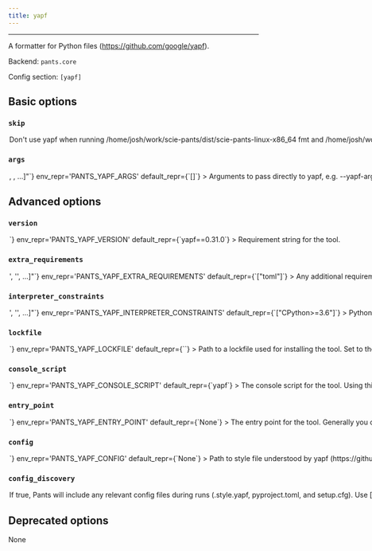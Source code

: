 ```yaml
---
title: yapf
---
```



---

A formatter for Python files (https://github.com/google/yapf).

Backend: <span className="color--primary">`pants.core`</span>

Config section: <span className="color--primary">`[yapf]`</span>

<span className={styles.options}>

## Basic options

### `skip`

<Option
  cli_repr={`--[no-]yapf-skip`}
  env_repr='PANTS_YAPF_SKIP'
  default_repr={`False`}
>

Don&#x27;t use yapf when running `/home/josh/work/scie-pants/dist/scie-pants-linux-x86_64 fmt` and `/home/josh/work/scie-pants/dist/scie-pants-linux-x86_64 lint`.

</Option>

### `args`

<Option
  cli_repr={`--yapf-args="[<shell_str>, <shell_str>, ...]"`}
  env_repr='PANTS_YAPF_ARGS'
  default_repr={`[]`}
>

Arguments to pass directly to yapf, e.g. `--yapf-args="--no-local-style"`.

Certain arguments, specifically `--recursive`, `--in-place`, and `--parallel`, will be ignored because Pants takes care of finding all the relevant files and running the formatting in parallel.

</Option>

## Advanced options

### `version`

<Option
  cli_repr={`--yapf-version=<str>`}
  env_repr='PANTS_YAPF_VERSION'
  default_repr={`yapf==0.31.0`}
>

Requirement string for the tool.

</Option>

### `extra_requirements`

<Option
  cli_repr={`--yapf-extra-requirements="['<str>', '<str>', ...]"`}
  env_repr='PANTS_YAPF_EXTRA_REQUIREMENTS'
  default_repr={`["toml"]`}
>

Any additional requirement strings to use with the tool. This is useful if the tool allows you to install plugins or if you need to constrain a dependency to a certain version.

</Option>

### `interpreter_constraints`

<Option
  cli_repr={`--yapf-interpreter-constraints="['<str>', '<str>', ...]"`}
  env_repr='PANTS_YAPF_INTERPRETER_CONSTRAINTS'
  default_repr={`["CPython>=3.6"]`}
>

Python interpreter constraints for this tool.

</Option>

### `lockfile`

<Option
  cli_repr={`--yapf-lockfile=<str>`}
  env_repr='PANTS_YAPF_LOCKFILE'
  default_repr={`<default>`}
>

Path to a lockfile used for installing the tool.

Set to the string `<default>` to use a lockfile provided by Pants, so long as you have not changed the `--version` and `--extra-requirements` options, and the tool&#x27;s interpreter constraints are compatible with the default. Pants will error or warn if the lockfile is not compatible (controlled by `[python].invalid_lockfile_behavior`). See https://github.com/pantsbuild/pants/blob/release_2.9.2/src/python/pants/backend/python/lint/yapf/lockfile.txt for the default lockfile contents.

Set to the string `<none>` to opt out of using a lockfile. We do not recommend this, though, as lockfiles are essential for reproducible builds.

To use a custom lockfile, set this option to a file path relative to the build root, then run `./pants generate-lockfiles --resolve=yapf`.

Lockfile generation currently does not wire up the `[python-repos]` options. If lockfile generation fails, you can manually generate a lockfile, such as by using pip-compile or `pip freeze`. Set this option to the path to your manually generated lockfile. When manually maintaining lockfiles, set `[python].invalid_lockfile_behavior = 'ignore'`.

</Option>

### `console_script`

<Option
  cli_repr={`--yapf-console-script=<str>`}
  env_repr='PANTS_YAPF_CONSOLE_SCRIPT'
  default_repr={`yapf`}
>

The console script for the tool. Using this option is generally preferable to (and mutually exclusive with) specifying an --entry-point since console script names have a higher expectation of staying stable across releases of the tool. Usually, you will not want to change this from the default.

</Option>

### `entry_point`

<Option
  cli_repr={`--yapf-entry-point=<str>`}
  env_repr='PANTS_YAPF_ENTRY_POINT'
  default_repr={`None`}
>

The entry point for the tool. Generally you only want to use this option if the tool does not offer a --console-script (which this option is mutually exclusive with). Usually, you will not want to change this from the default.

</Option>

### `config`

<Option
  cli_repr={`--yapf-config=<file_option>`}
  env_repr='PANTS_YAPF_CONFIG'
  default_repr={`None`}
>

Path to style file understood by yapf (https://github.com/google/yapf#formatting-style/).

Setting this option will disable `[yapf].config_discovery`. Use this option if the config is located in a non-standard location.

</Option>

### `config_discovery`

<Option
  cli_repr={`--[no-]yapf-config-discovery`}
  env_repr='PANTS_YAPF_CONFIG_DISCOVERY'
  default_repr={`True`}
>

If true, Pants will include any relevant config files during runs (`.style.yapf`, `pyproject.toml`, and `setup.cfg`).

Use `[yapf].config` instead if your config is in a non-standard location.

</Option>

## Deprecated options

None

</span>
